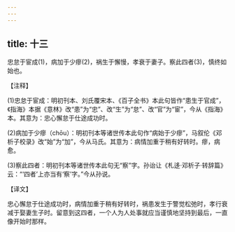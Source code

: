 ```yaml
---
---
---
```

title: 十三
---



忠怠于宦成(1)，病加于少瘳(2)，祸生于懈慢，孝衰于妻子。察此四者(3)，慎终如始也。

【注释】

(1)忠怠于宦成：明初刊本、刘氏覆宋本、《百子全书》本此句皆作“患生于官成”，《指海》本据《意林》改“患”为“忠”、改“生”为“怠”、改“官”为“宦”，今从《指海》本。其意为：忠心懈怠于仕途成功时。

(2)病加于少瘳（chōu）：明初刊本等诸世传本此句作“病始于少瘳”，马叙伦《邓析子校录》改“始”为“加”，今从马氏。其意为：病情加重于稍有好转时。瘳，病愈。

(3)察此四者：明初刊本等诸世传本此句无“察”字。孙诒让《札迻·邓析子·转辞篇》云：“‘四者’上亦当有‘察’字。”今从孙说。

【译文】

忠心懈怠于仕途成功时，病情加重于稍有好转时，祸患发生于警觉松弛时，孝行衰减于娶妻生子时。留意到这四者，一个人为人处事就应当谨慎地坚持到最后，一直像开始时那样。